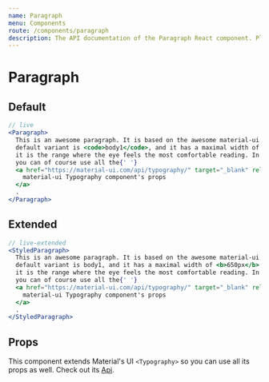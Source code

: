 ```yaml
---
name: Paragraph
menu: Components
route: /components/paragraph
description: The API documentation of the Paragraph React component. Play around with demos and check out its props.
---
```



# Paragraph

## Default

```jsx
// live
<Paragraph>
  This is an awesome paragraph. It is based on the awesome material-ui Typography component. Its
  default variant is <code>body1</code>, and it has a maximal width of <b>650px</b>. According to awesome studies,
  it is the range where the eye feels the most comfortable reading. In addition to its variant,
  you can of course use all the{' '}
  <a href="https://material-ui.com/api/typography/" target="_blank" rel="noreferrer noopener">
    material-ui Typography component's props
  </a>
  .
</Paragraph>
```

## Extended

```jsx
// live-extended
<StyledParagraph>
  This is an awesome paragraph. It is based on the awesome material-ui Typography component. Its
  default variant is body1, and it has a maximal width of <b>650px</b>. According to awesome studies,
  it is the range where the eye feels the most comfortable reading. In addition to its variant,
  you can of course use all the{' '}
  <a href="https://material-ui.com/api/typography/" target="_blank" rel="noreferrer noopener">
    material-ui Typography component's props
  </a>
  .
</StyledParagraph>
```

## Props

This component extends Material's UI `<Typography>` so you can use all its props as well. Check out its [Api](https://material-ui.com/api/typography/).

<Props of="Paragraph"/>
